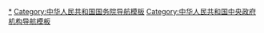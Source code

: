 [[Category:中华人民共和国国务院系统机构|*]]
[[Category:中华人民共和国国务院导航模板|Category:中华人民共和国国务院导航模板]]
[[Category:中华人民共和国中央政府机构导航模板|Category:中华人民共和国中央政府机构导航模板]]
